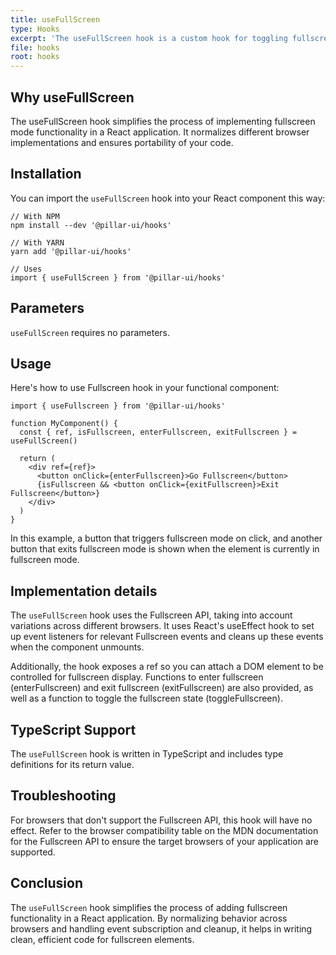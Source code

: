 ```yaml
---
title: useFullScreen
type: Hooks
excerpt: 'The useFullScreen hook is a custom hook for toggling fullscreen mode on and off for a given DOM element. It accounts for various browser implementations of the Fullscreen API.'
file: hooks
root: hooks
---
```


## Why useFullScreen

The useFullScreen hook simplifies the process of implementing fullscreen mode functionality in a React application. It normalizes different browser implementations and ensures portability of your code.

## Installation

You can import the `useFullScreen` hook into your React component this way:

```tsx
// With NPM
npm install --dev '@pillar-ui/hooks'

// With YARN
yarn add '@pillar-ui/hooks'

// Uses
import { useFullScreen } from '@pillar-ui/hooks'

```

## Parameters

`useFullScreen` requires no parameters.

## Usage

Here's how to use Fullscreen hook in your functional component:

```tsx
import { useFullscreen } from '@pillar-ui/hooks'

function MyComponent() {
  const { ref, isFullscreen, enterFullscreen, exitFullscreen } = useFullScreen()

  return (
    <div ref={ref}>
      <button onClick={enterFullscreen}>Go Fullscreen</button>
      {isFullscreen && <button onClick={exitFullscreen}>Exit Fullscreen</button>}
    </div>
  )
}
```

In this example, a button that triggers fullscreen mode on click, and another button that exits fullscreen mode is shown when the element is currently in fullscreen mode.

## Implementation details

The `useFullScreen` hook uses the Fullscreen API, taking into account variations across different browsers. It uses React's useEffect hook to set up event listeners for relevant Fullscreen events and cleans up these events when the component unmounts.

Additionally, the hook exposes a ref so you can attach a DOM element to be controlled for fullscreen display. Functions to enter fullscreen (enterFullscreen) and exit fullscreen (exitFullscreen) are also provided, as well as a function to toggle the fullscreen state (toggleFullscreen).

## TypeScript Support

The `useFullScreen` hook is written in TypeScript and includes type definitions for its return value.

## Troubleshooting

For browsers that don't support the Fullscreen API, this hook will have no effect. Refer to the browser compatibility table on the MDN documentation for the Fullscreen API to ensure the target browsers of your application are supported.

## Conclusion

The `useFullScreen` hook simplifies the process of adding fullscreen functionality in a React application. By normalizing behavior across browsers and handling event subscription and cleanup, it helps in writing clean, efficient code for fullscreen elements.
